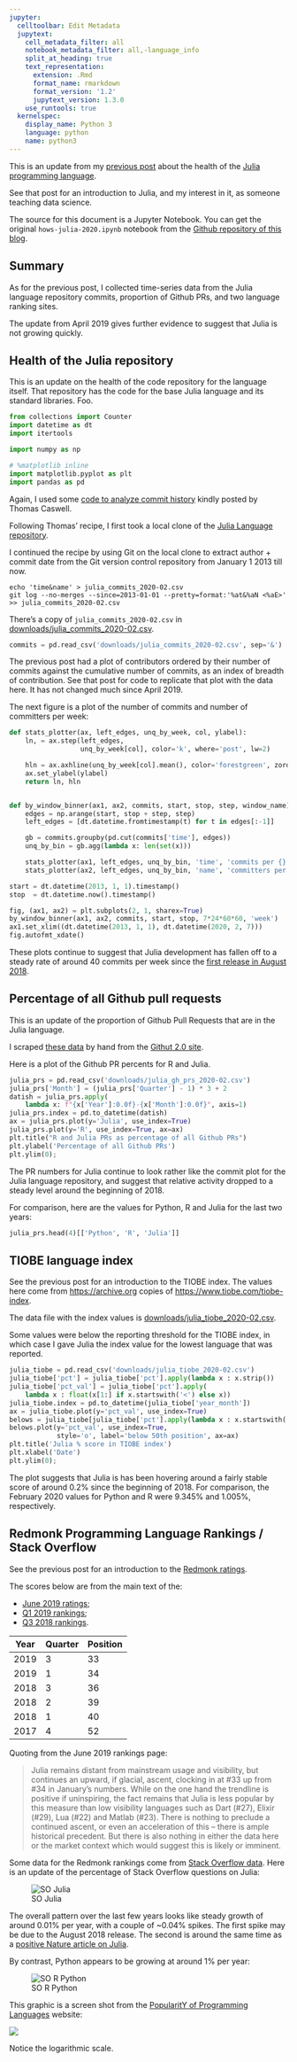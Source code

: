 ```yaml
---
jupyter:
  celltoolbar: Edit Metadata
  jupytext:
    cell_metadata_filter: all
    notebook_metadata_filter: all,-language_info
    split_at_heading: true
    text_representation:
      extension: .Rmd
      format_name: rmarkdown
      format_version: '1.2'
      jupytext_version: 1.3.0
    use_runtools: true
  kernelspec:
    display_name: Python 3
    language: python
    name: python3
---
```


This is an update from my [previous post]({filename}/hows-julia.ipynb) about
the health of the [Julia programming language](https://julialang.org).

See that post for an introduction to Julia, and my interest in it, as someone
teaching data science.


The source for this document is a Jupyter Notebook. You can get the original
`hows-julia-2020.ipynb` notebook from the [Github repository of this
blog](https://github.com/matthew-brett/asterisk-blog).

## Summary

As for the previous post, I collected time-series data from the Julia language
repository commits, proportion of Github PRs, and two language ranking sites.

The update from April 2019 gives further evidence to suggest that Julia is not
growing quickly.

## Health of the Julia repository

This is an update on the health of the code repository for the language itself.
That repository has the code for the base Julia language and its standard
libraries.  Foo.

```python
from collections import Counter
import datetime as dt
import itertools

import numpy as np

# %matplotlib inline
import matplotlib.pyplot as plt
import pandas as pd
```

Again, I used some [code to analyze commit
history](https://gist.github.com/tacaswell/e95cb2d57ca3783ffc40) kindly posted
by Thomas Caswell.

Following Thomas' recipe, I first took a local clone of the [Julia Language repository](https://github.com/JuliaLang/julia).

I continued the recipe by using Git on the local clone to extract author + commit date from the Git version control repository from January 1 2013 till now.

```
echo 'time&name' > julia_commits_2020-02.csv
git log --no-merges --since=2013-01-01 --pretty=format:'%at&%aN <%aE>' >> julia_commits_2020-02.csv
```

There's a copy of `julia_commits_2020-02.csv` in
[downloads/julia_commits_2020-02.csv](../downloads/julia_commits_2020-02.csv).

```python
commits = pd.read_csv('downloads/julia_commits_2020-02.csv', sep='&')
```

The previous post had a plot of contributors ordered by their number of commits against the cumulative number of commits, as an index of breadth of contribution.  See that post for code to replicate that plot with the data here.  It has not changed much since April 2019.

The next figure is a plot of the number of commits and number of committers per week:

```python
def stats_plotter(ax, left_edges, unq_by_week, col, ylabel):
    ln, = ax.step(left_edges,
                  unq_by_week[col], color='k', where='post', lw=2)

    hln = ax.axhline(unq_by_week[col].mean(), color='forestgreen', zorder=0, lw=2)
    ax.set_ylabel(ylabel)
    return ln, hln


def by_window_binner(ax1, ax2, commits, start, stop, step, window_name):
    edges = np.arange(start, stop + step, step)
    left_edges = [dt.datetime.fromtimestamp(t) for t in edges[:-1]]

    gb = commits.groupby(pd.cut(commits['time'], edges))
    unq_by_bin = gb.agg(lambda x: len(set(x)))

    stats_plotter(ax1, left_edges, unq_by_bin, 'time', 'commits per {}'.format(window_name))
    stats_plotter(ax2, left_edges, unq_by_bin, 'name', 'committers per {}'.format(window_name))

start = dt.datetime(2013, 1, 1).timestamp()
stop  = dt.datetime.now().timestamp()

fig, (ax1, ax2) = plt.subplots(2, 1, sharex=True)
by_window_binner(ax1, ax2, commits, start, stop, 7*24*60*60, 'week')
ax1.set_xlim((dt.datetime(2013, 1, 1), dt.datetime(2020, 2, 7)))
fig.autofmt_xdate()
```

These plots continue to suggest that Julia development has fallen off to a steady rate of around 40 commits per week since the [first release in August 2018](https://julialang.org/blog/2018/08/one-point-zero).

## Percentage of all Github pull requests

This is an update of the proportion of Github Pull Requests that are in the Julia language.

I scraped [these data](../downloads/julia_gh_prs_2020-02.csv) by hand from the [Githut 2.0 site](https://madnight.github.io/githut).

Here is a plot of the Github PR percents for R and Julia.

```python
julia_prs = pd.read_csv('downloads/julia_gh_prs_2020-02.csv')
julia_prs['Month'] = (julia_prs['Quarter'] - 1) * 3 + 2
datish = julia_prs.apply(
    lambda x: f"{x['Year']:0.0f}-{x['Month']:0.0f}", axis=1)
julia_prs.index = pd.to_datetime(datish)
ax = julia_prs.plot(y='Julia', use_index=True)
julia_prs.plot(y='R', use_index=True, ax=ax)
plt.title("R and Julia PRs as percentage of all Github PRs")
plt.ylabel('Percentage of all Github PRs')
plt.ylim(0);
```

The PR numbers for Julia continue to look rather like the commit plot for the
Julia language repository, and suggest that relative activity dropped to a steady level around the beginning of 2018.

For comparison, here are the values for Python, R and Julia for the last two years:

```python
julia_prs.head(4)[['Python', 'R', 'Julia']]
```

## TIOBE language index

See the previous post for an introduction to the TIOBE index.  The values here come from <https://archive.org> copies of
<https://www.tiobe.com/tiobe-index>.

The data file with the index values is
[downloads/julia_tiobe_2020-02.csv](../downloads/julia_tiobe_2020-02.csv).

Some values were below the reporting threshold for the TIOBE index, in which
case I gave Julia the index value for the lowest language that was reported.

```python
julia_tiobe = pd.read_csv('downloads/julia_tiobe_2020-02.csv')
julia_tiobe['pct'] = julia_tiobe['pct'].apply(lambda x : x.strip())
julia_tiobe['pct_val'] = julia_tiobe['pct'].apply(
    lambda x : float(x[1:] if x.startswith('<') else x))
julia_tiobe.index = pd.to_datetime(julia_tiobe['year_month'])
ax = julia_tiobe.plot(y='pct_val', use_index=True)
belows = julia_tiobe[julia_tiobe['pct'].apply(lambda x : x.startswith('<'))]
belows.plot(y='pct_val', use_index=True,
            style='o', label='below 50th position', ax=ax)
plt.title('Julia % score in TIOBE index')
plt.xlabel('Date')
plt.ylim(0);
```

The plot suggests that Julia is has been hovering around a fairly stable score of around 0.2% since the beginning of 2018.  For comparison, the February 2020 values for Python and R were 9.345% and 1.005%, respectively.

## Redmonk Programming Language Rankings / Stack Overflow

See the previous post for an introduction to the [Redmonk
ratings](https://redmonk.com/sogrady/category/programming-languages).

The scores below are from the main text of the:

* [June 2019 ratings](https://redmonk.com/sogrady/2019/07/18/language-rankings-6-19);
* [Q1 2019 rankings](https://redmonk.com/sogrady/2019/03/20/language-rankings-1-19);
* [Q3 2018 rankings](https://redmonk.com/sogrady/2018/08/10/language-rankings-6-18).

| Year | Quarter | Position |
|------|---------|----------|
| 2019 | 3       | 33       |
| 2019 | 1       | 34       |
| 2018 | 3       | 36       |
| 2018 | 2       | 39       |
| 2018 | 1       | 40       |
| 2017 | 4       | 52       |

Quoting from the June 2019 rankings page:

> Julia remains distant from mainstream usage and visibility, but continues an
> upward, if glacial, ascent, clocking in at #33 up from #34 in January’s
> numbers. While on the one hand the trendline is positive if uninspiring, the
> fact remains that Julia is less popular by this measure than low visibility
> languages such as Dart (#27), Elixir (#29), Lua (#22) and Matlab (#23). There
> is nothing to preclude a continued ascent, or even an acceleration of this –
> there is ample historical precedent. But there is also nothing in either the
> data here or the market context which would suggest this is likely or
> imminent.

Some data for the Redmonk rankings come from [Stack Overflow
data](https://insights.stackoverflow.com/trends).  Here is an update of the
percentage of Stack Overflow questions on Julia:

![SO Julia](images/so_julia_2020-02.png)

The overall pattern over the last few years looks like steady growth of around 0.01% per year, with a couple of ~0.04% spikes. The first spike may be due to the August 2018 release.  The second is around the same time as a [positive Nature article on Julia](https://www.nature.com/articles/d41586-019-02310-3).

By contrast, Python appears to be growing at around 1% per year:

![SO R Python](images/so_r_python_2020-02.png)


This graphic is a screen shot from the [PopularitY of Programming Languages]() website:

![](images/pypl_2020-02.png)

Notice the logarithmic scale.
